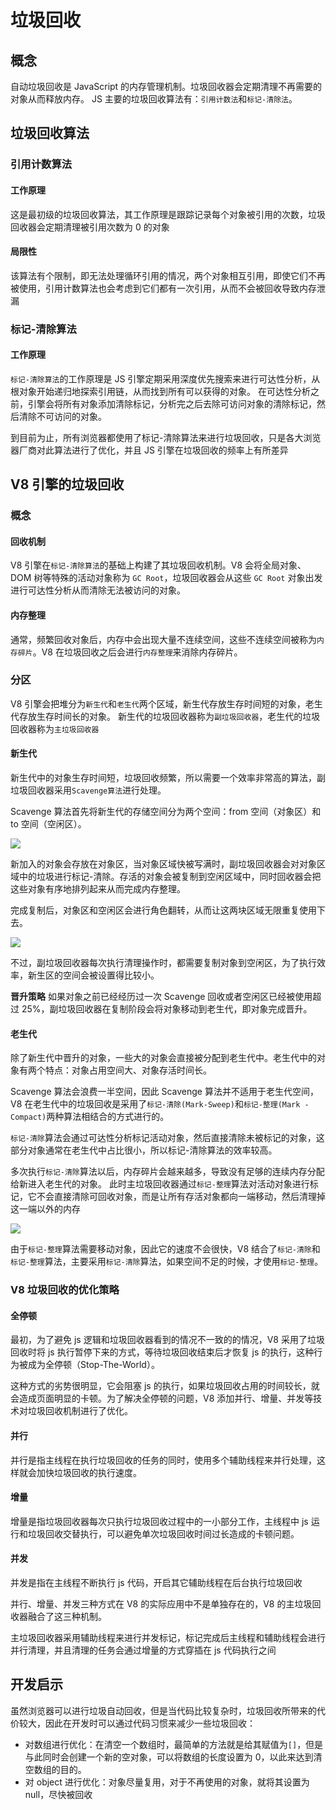 
# 垃圾回收

## 概念

自动垃圾回收是 JavaScript 的内存管理机制。垃圾回收器会定期清理不再需要的对象从而释放内存。
JS 主要的垃圾回收算法有：`引用计数法`和`标记-清除法`。

## 垃圾回收算法

### 引用计数算法

#### 工作原理

这是最初级的垃圾回收算法，其工作原理是跟踪记录每个对象被引用的次数，垃圾回收器会定期清理被引用次数为 0 的对象

#### 局限性

该算法有个限制，即无法处理循环引用的情况，两个对象相互引用，即使它们不再被使用，引用计数算法也会考虑到它们都有一次引用，从而不会被回收导致内存泄漏

### 标记-清除算法

#### 工作原理

`标记-清除算法`的工作原理是 JS 引擎定期采用深度优先搜索来进行可达性分析，从根对象开始递归地探索引用链，从而找到所有可以获得的对象。
在可达性分析之前，引擎会将所有对象添加清除标记，分析完之后去除可访问对象的清除标记，然后清除不可访问的对象。

到目前为止，所有浏览器都使用了标记-清除算法来进行垃圾回收，只是各大浏览器厂商对此算法进行了优化，并且 JS 引擎在垃圾回收的频率上有所差异

## V8 引擎的垃圾回收

### 概念

#### 回收机制

V8 引擎在`标记-清除算法`的基础上构建了其垃圾回收机制。V8 会将全局对象、DOM 树等特殊的活动对象称为 `GC Root`，垃圾回收器会从这些 `GC Root` 对象出发进行可达性分析从而清除无法被访问的对象。

#### 内存整理

通常，频繁回收对象后，内存中会出现大量不连续空间，这些不连续空间被称为`内存碎片`。V8 在垃圾回收之后会进行`内存整理`来消除内存碎片。

### 分区

V8 引擎会把堆分为`新生代`和`老生代`两个区域，新生代存放生存时间短的对象，老生代存放生存时间长的对象。
新生代的垃圾回收器称为`副垃圾回收器`，老生代的垃圾回收器称为`主垃圾回收器`

#### 新生代

新生代中的对象生存时间短，垃圾回收频繁，所以需要一个效率非常高的算法，副垃圾回收器采用`Scavenge算法`进行处理。

Scavenge 算法首先将新生代的存储空间分为两个空间：from 空间（对象区）和 to 空间（空闲区）。

<Image src={gc_01} width={657} height={377} />

新加入的对象会存放在对象区，当对象区域快被写满时，副垃圾回收器会对对象区域中的垃圾进行标记-清除。存活的对象会被复制到空闲区域中，同时回收器会把这些对象有序地排列起来从而完成内存整理。

完成复制后，对象区和空闲区会进行角色翻转，从而让这两块区域无限重复使用下去。

<Image src={gc_02} width={657} height={377} />

不过，副垃圾回收器每次执行清理操作时，都需要复制对象到空闲区，为了执行效率，新生区的空间会被设置得比较小。

**晋升策略**
如果对象之前已经经历过一次 Scavenge 回收或者空闲区已经被使用超过 25%，副垃圾回收器在复制阶段会将对象移动到老生代，即对象完成晋升。

#### 老生代

除了新生代中晋升的对象，一些大的对象会直接被分配到老生代中。老生代中的对象有两个特点：对象占用空间大、对象存活时间长。

Scavenge 算法会浪费一半空间，因此 Scavenge 算法并不适用于老生代空间，V8 在老生代中的垃圾回收是采用了`标记-清除(Mark-Sweep)`和`标记-整理(Mark - Compact)`两种算法相结合的方式进行的。

`标记-清除`算法会通过可达性分析标记活动对象，然后直接清除未被标记的对象，这部分对象通常在老生代中占比很小，所以标记-清除算法的效率较高。

多次执行`标记-清除`算法以后，内存碎片会越来越多，导致没有足够的连续内存分配给新进入老生代的对象。
此时主垃圾回收器通过`标记-整理`算法对活动对象进行标记，它不会直接清除可回收对象，而是让所有存活对象都向一端移动，然后清理掉这一端以外的内存

<Image src={gc_03} width={907} height={327} />

由于`标记-整理`算法需要移动对象，因此它的速度不会很快，V8 结合了`标记-清除`和`标记-整理`算法，主要采用`标记-清除`算法，如果空间不足的时候，才使用`标记-整理`。

### V8 垃圾回收的优化策略

#### 全停顿

最初，为了避免 js 逻辑和垃圾回收器看到的情况不一致的的情况，V8 采用了垃圾回收时将 js 执行暂停下来的方式，等待垃圾回收结束后才恢复 js 的执行，这种行为被成为全停顿（Stop-The-World）。

这种方式的劣势很明显，它会阻塞 js 的执行，如果垃圾回收占用的时间较长，就会造成页面明显的卡顿。为了解决全停顿的问题，V8 添加并行、增量、并发等技术对垃圾回收机制进行了优化。

#### 并行

并行是指主线程在执行垃圾回收的任务的同时，使用多个辅助线程来并行处理，这样就会加快垃圾回收的执行速度。

#### 增量

增量是指垃圾回收器每次只执行垃圾回收过程中的一小部分工作，主线程中 js 运行和垃圾回收交替执行，可以避免单次垃圾回收时间过长造成的卡顿问题。

#### 并发

并发是指在主线程不断执行 js 代码，开启其它辅助线程在后台执行垃圾回收

并行、增量、并发三种方式在 V8 的实际应用中不是单独存在的，V8 的主垃圾回收器融合了这三种机制。

主垃圾回收器采用辅助线程来进行并发标记，标记完成后主线程和辅助线程会进行并行清理，并且清理的任务会通过增量的方式穿插在 js 代码执行之间

## 开发启示

虽然浏览器可以进行垃圾自动回收，但是当代码比较复杂时，垃圾回收所带来的代价较大，因此在开发时可以通过代码习惯来减少一些垃圾回收：

- 对数组进行优化：在清空一个数组时，最简单的方法就是给其赋值为`[]`，但是与此同时会创建一个新的空对象，可以将数组的长度设置为 0，以此来达到清空数组的目的。
- 对 object 进行优化：对象尽量复用，对于不再使用的对象，就将其设置为 null，尽快被回收
